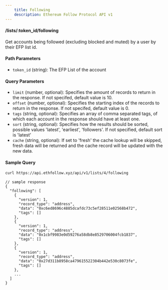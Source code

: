 ```yaml
---
    title: Following
    description: Ethereum Follow Protocol API v1
---
```


#### /lists/\:token_id/following
Get accounts being followed (excluding blocked and muted) by a user by their EFP list id. 

#### Path Parameters
- `token_id` (string): The EFP List of the account

#### Query Parameters
- `limit` (number, optional): Specifies the amount of records to return in the response. If not specifed, default value is 10.
- `offset` (number, optional): Specifies the starting index of the records to return in the response. If not specifed, default value is 0.
- `tags` (string, optional): Specifies an array of comma separated tags, of which each account in the response should have at least one.
- `sort` (string, optional): Specifies how the results should be sorted, possible values 'latest', 'earliest', 'followers'. If not specified, default sort is 'latest'
- `cache` (string, optional): If set to 'fresh' the cache lookup will be skipped, fresh data will be returned and the cache record will be updated with the new data.

#### Sample Query

```sh
curl https://api.ethfollow.xyz/api/v1/lists/4/following
```

```jsonc
// sample response
{
  "following": [
    {
      "version": 1,
      "record_type": "address",
      "data": "0xc6ed8696c4885dcafdc73c5ef28511e02568b472",
      "tags": []
    },
    {
      "version": 1,
      "record_type": "address",
      "data": "0x1cbf9983e0d59276a58db8e8529706004fcb1837",
      "tags": []
    },
    {
      "version": 1,
      "record_type": "address",
      "data": "0x27d311b8958ca479615522304b442e530c8073fe",
      "tags": []
    },
    ...
  ]
}
```